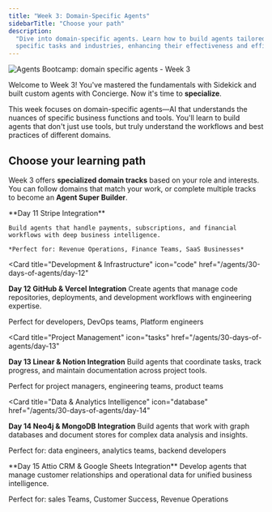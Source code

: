 ```yaml
---
title: "Week 3: Domain-Specific Agents"
sidebarTitle: "Choose your path"
description:
  "Dive into domain-specific agents. Learn how to build agents tailored to
  specific tasks and industries, enhancing their effectiveness and efficiency."
---
```


![Agents Bootcamp: domain specific agents - Week 3](/images/agents/30-days-of-agents/bootcamp-week-3.png)

Welcome to Week 3! You've mastered the fundamentals with Sidekick and built
custom agents with Concierge. Now it's time to **specialize**.

This week focuses on domain-specific agents—AI that understands the nuances of
specific business functions and tools. You'll learn to build agents that don't
just use tools, but truly understand the workflows and best practices of
different domains.

## Choose your learning path

Week 3 offers **specialized domain tracks** based on your role and interests.
You can follow domains that match your work, or complete multiple tracks to
become an **Agent Super Builder**.

<CardGroup cols={2}>
  <Card title="Finance & Revenue Operations" icon="dollar-sign" href="/agents/30-days-of-agents/day-11">
    **Day 11 Stripe Integration**

    Build agents that handle payments, subscriptions, and financial workflows with deep business intelligence.

    *Perfect for: Revenue Operations, Finance Teams, SaaS Businesses*

  </Card>

<Card
  title="Development & Infrastructure"
  icon="code"
  href="/agents/30-days-of-agents/day-12"
>
  **Day 12 GitHub & Vercel Integration** Create agents that manage code
  repositories, deployments, and development workflows with engineering
  expertise.

Perfect for developers, DevOps teams, Platform engineers

</Card>

<Card
  title="Project Management"
  icon="tasks"
  href="/agents/30-days-of-agents/day-13"
>
  **Day 13 Linear & Notion Integration** Build agents that coordinate tasks,
  track progress, and maintain documentation across project tools.

Perfect for project managers, engineering teams, product teams

</Card>

<Card
  title="Data & Analytics Intelligence"
  icon="database"
  href="/agents/30-days-of-agents/day-14"
>
  **Day 14 Neo4j & MongoDB Integration** Build agents that work with graph
  databases and document stores for complex data analysis and insights.

Perfect for: data engineers, analytics teams, backend developers

</Card>

<Card title="Customer Intelligence" icon="users" href="/agents/30-days-of-agents/day-15">
  **Day 15 Attio CRM & Google Sheets Integration**
    Develop agents that manage customer relationships and operational data for unified business intelligence.

Perfect for: sales Teams, Customer Success, Revenue Operations

</Card>
</CardGroup>
